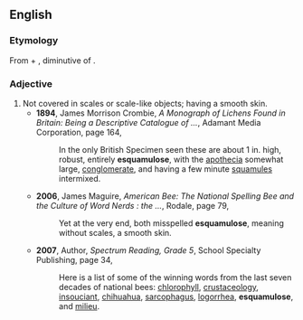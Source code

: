 ==English==

===Etymology===
From {{etyl|la|en}} {{term|e-||not|lang=la}} + {{term|squamula||small scales|lang=la}}, diminutive of {{term|squama||scaly|lang=la}}.

===Adjective===
{{en-adj|-}}

# Not covered in scales or scale-like objects; having a smooth skin.
#* '''1894''', James Morrison Crombie, ''A Monograph of Lichens Found in Britain: Being a Descriptive Catalogue of ...'', Adamant Media Corporation, page 164,
#*: In the only British Specimen seen these are about 1 in. high, robust, entirely '''esquamulose''', with the [[apothecia]] somewhat large, [[conglomerate]], and having a few minute [[squamules]] intermixed.
#* '''2006''', James Maguire, ''American Bee: The National Spelling Bee and the Culture of Word Nerds : the ...'', Rodale, page 79,
#*: Yet at the very end, both misspelled '''esquamulose''', meaning without scales, a smooth skin.
#* '''2007''', Author, ''Spectrum Reading, Grade 5'', School Specialty Publishing, page 34,
#*: Here is a list of some of the winning words from the last seven decades of national bees: [[chlorophyll]], [[crustaceology]], [[insouciant]], [[chihuahua]], [[sarcophagus]], [[logorrhea]], '''esquamulose''', and [[milieu]].